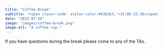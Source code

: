 ```yaml
---
title: "Coffee Break"
subtitle: "<span class='code' style='color:#b3b3b3;'>15:00-15:30</span>"
date: "2022-07-26"
image: "images/coffee-break.png"
image-alt: "A coffee cup."
---
```


If you have questions during the break please come to any of the TAs.
